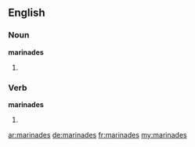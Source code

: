 ==English==

===Noun===
'''marinades'''

# {{plural of|[[marinade]]}}

===Verb===
'''marinades'''

# {{third-person singular of|[[marinade]]}}

[[ar:marinades]]
[[de:marinades]]
[[fr:marinades]]
[[my:marinades]]